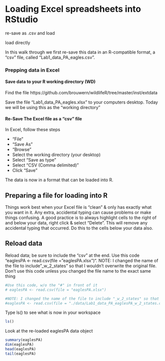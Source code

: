 # Loading Excel spreadsheets into RStudio


re-save as .csv and load

load directly

 In this walk through we first re-save this data in an R-compatible format, a "csv" file, called "Lab1_data_PA_eagles.csv".  
 
 
 


### Prepping data in Excel

#### Save data to your R working directory (WD)

Find the file
https://github.com/brouwern/wildlifeR/tree/master/inst/extdata

Save the file "Lab1_data_PA_eagles.xlsx" to your computers desktop.  Today we will be using this as the "working directory"


#### Re-Save The Excel file as a "csv" file

In Excel, follow these steps

+ "File"
+ "Save As"
+ "Browse"
+ Select the working directory (your desktop)
+ Select "Save as type"
+ Select "CSV (Comma delimited)"
+ Click "Save"

The data is now in a format that can be loaded into R.






## Preparing a file for loading into R

Things work best when your Excel file is "clean" & only has exactly what you want in it.  Any extra, accidental typing can cause problems or make things confusing.  A good practice is to always highlight cells to the right of and below your data, right click & select "Delete".  This will remove any accidental typing that occurred. 
Do this to the cells below your data also.


## Reload data

Reload data; be sure to include the "csv" at the end.  Use this code "eaglesPA <- read.csv(file = "eaglesPA.xlsx")".  NOTE: I changed the name of the file to include "_w_2_states" so that I wouldn't overwrite the original file.  Don't use this code unless you changed the file name to the exact same thing

```r
#Use this code, w/o the "#" in front of it
# eaglesPA <- read.csv(file = "eaglesPA.xlsx")

#NOTE: I changed the name of the file to include "_w_2_states" so that I wouldn't overwrite the origina file.  Don't use this code unless you changed the file name to the exact smame thing
#eaglesPA <- read.csv(file = "./data/Lab1_data_PA_eaglesPA_w_2_states.csv")

```


Type ls() to see what is now in your workspace
```r
ls()
```



Look at the re-loaded eaglesPA data object
```r
summary(eaglesPA)
dim(eaglesPA)
head(eaglesPA)
tail(eaglesPA)
```





